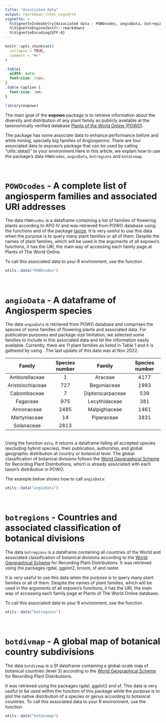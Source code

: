 ```yaml
---
title: "Associated data"
output: rmarkdown::html_vignette
vignette: >
  %\VignetteIndexEntry{Associated data - POWOcodes, angioData, botregions and botdivmap}
  %\VignetteEngine{knitr::rmarkdown}
  %\VignetteEncoding{UTF-8}
---
```


```r
knitr::opts_chunk$set(
  collapse = TRUE,
  comment = "#>"
)
```

```css
.table{
  width: auto;
  font-size: 14px;
}
.table caption {
  font-size: 1em;
}
```

```r
library(expowo)
```

The main goal of the __expowo__ package is to retrieve information about the 
diversity and distribution of any plant family as publicly available at the 
taxonomically verified database 
[Plants of the World Online (POWO)](https://powo.science.kew.org).\

The package has some associate data to enhance performance before and while mining, specially big families of Angiosperms. There are four associated data to expowo's package that can be used by calling "utils::data()" to your environment.Here in this article, we explain how to use the package's data `POWOcodes`, `angioData`, `botregions` and `botdivmap`.\

\

# `POWOcodes` - A complete list of angiosperm families and associated URI addresses

The data `POWOcodes` is a dataframe containing a list of families of flowering plants according to APG IV and was retrieved from POWO database using the functions \code{apgFamilies} and \code{get_pow} of the package [taxize](https://docs.ropensci.org/taxize/index.html). It is very useful to use this data when the purpose is to query many plant families or all of them. Despite the names of plant families, which will be used in the arguments of all expowo's functions, it has the URI, the main way of accessing each family page at Plants of The World Online. 

To call this associated data to your R environment, use the function \code{data}.\

```r
utils::data("POWOcodes")
```

\

# `angioData` - A dataframe of Angiosperm species

The data `angioData` is retrieved from POWO database and comprises the species
of some families of flowering plants and associated data. For publication purposes and package size limitation, we selected some families to include in this associated data and let the information easily available. Currently, there are 11 plant families as listed in Table 1 and it is gathered by using \code{powoSpecies}. The last update of this data was at Nov 2022.\

| Family | Species number | Family | Species number |
|:---:|:---:|:---:|:---:|
| Amborellaceae | 1 | Araceae | 4177 |
| Aristolochiaceae | 727 | Begoniaceae | 1993 |
| Cabombaceae | 7 | Dipterocarpaceae | 539 |
| Fagaceae | 975 | Lecythidaceae | 381 |
| Annonaceae | 2485 | Malpighiaceae | 1461 |
| Martyniaceae | 14 | Piperaceae | 3831 |
| Solanaceae | 2813 |  |  |

\
Using the function `data`, it returns a dataframe listing all 
accepted species (excluding hybrid species), their publication, 
authorship, and global geographic distribution at country or botanical level. The global classification of botanical divisions follows the [World Geographical Scheme](https://www.tdwg.org/standards/wgsrpd/) for Recording Plant Distributions, which is already associated with each taxon's distribution in POWO.\

The example below shows how to call `angioData`: \

```r
utils::data("angioData")
```
\

# `botregions` - Countries and associated classification of botanical divisions

The data `botregions` is a dataframe containing all countries of the World and associated classification of botanical divisions according to the [World Geographical Scheme](https://www.tdwg.org/standards/wgsrpd/) for Recording Plant Distributions. It was retrieved using the packages rgdal, ggplot2, broom, sf and raster. 

It is very useful to use this data when the purpose is to query many plant families or all of them. Despite the names of plant families, which will be used in the arguments of all expowo's functions, it has the URI, the main way of accessing each family page at Plants of The World Online database. 

To call this associated data to your R environment, use the function \code{data}.\

```r
utils::data("botregions")
```

\

# `botdivmap` - A global map of botanical country subdivisions

The data `botdivmap` is a Sf dataframe containing a global-scale map of botanical countries (level 3) according to the [World Geographical Scheme](https://www.tdwg.org/standards/wgsrpd/) for Recording Plant Distributions. 

It was retrieved using the packages rgdal, ggplot2 and sf. This data is very useful to be used within the \code{powoMap} function of this package while the purpose is to plot the native distribution of a species or genus according to botanical countries. To call this associated data to your R environment, use the function \code{data}.\

```r
utils::data("botdivmap")
```
